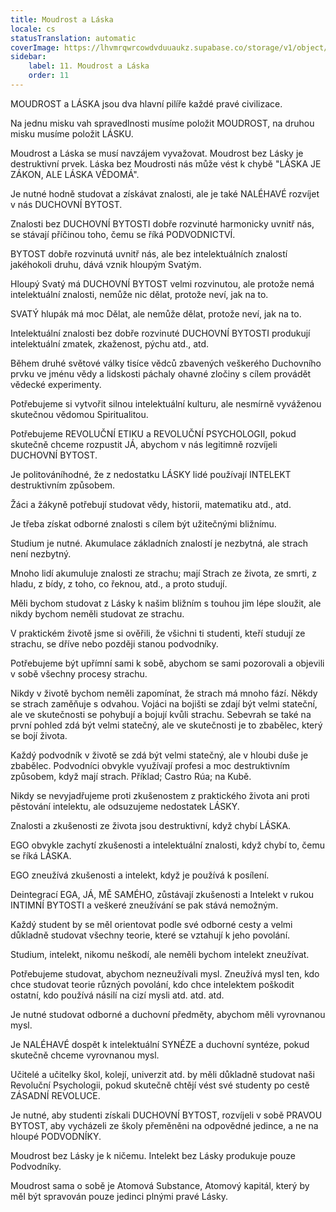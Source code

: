 ```yaml
---
title: Moudrost a Láska
locale: cs
statusTranslation: automatic
coverImage: https://lhvmrqwrcowdvduuaukz.supabase.co/storage/v1/object/public/strapi-uploads/small_cover-educacion-fundamental.webp-2d51a7828a2b1309555be27f7e2a61a0.webp
sidebar:
    label: 11. Moudrost a Láska
    order: 11
---
```

MOUDROST a LÁSKA jsou dva hlavní pilíře každé pravé civilizace.

Na jednu misku vah spravedlnosti musíme položit MOUDROST, na druhou misku musíme položit LÁSKU.

Moudrost a Láska se musí navzájem vyvažovat. Moudrost bez Lásky je destruktivní prvek. Láska bez Moudrosti nás může vést k chybě "LÁSKA JE ZÁKON, ALE LÁSKA VĚDOMÁ".

Je nutné hodně studovat a získávat znalosti, ale je také NALÉHAVÉ rozvíjet v nás DUCHOVNÍ BYTOST.

Znalosti bez DUCHOVNÍ BYTOSTI dobře rozvinuté harmonicky uvnitř nás, se stávají příčinou toho, čemu se říká PODVODNICTVÍ.

BYTOST dobře rozvinutá uvnitř nás, ale bez intelektuálních znalostí jakéhokoli druhu, dává vznik hloupým Svatým.

Hloupý Svatý má DUCHOVNÍ BYTOST velmi rozvinutou, ale protože nemá intelektuální znalosti, nemůže nic dělat, protože neví, jak na to.

SVATÝ hlupák má moc Dělat, ale nemůže dělat, protože neví, jak na to.

Intelektuální znalosti bez dobře rozvinuté DUCHOVNÍ BYTOSTI produkují intelektuální zmatek, zkaženost, pýchu atd., atd.

Během druhé světové války tisíce vědců zbavených veškerého Duchovního prvku ve jménu vědy a lidskosti páchaly ohavné zločiny s cílem provádět vědecké experimenty.

Potřebujeme si vytvořit silnou intelektuální kulturu, ale nesmírně vyváženou skutečnou vědomou Spiritualitou.

Potřebujeme REVOLUČNÍ ETIKU a REVOLUČNÍ PSYCHOLOGII, pokud skutečně chceme rozpustit JÁ, abychom v nás legitimně rozvíjeli DUCHOVNÍ BYTOST.

Je politováníhodné, že z nedostatku LÁSKY lidé používají INTELEKT destruktivním způsobem.

Žáci a žákyně potřebují studovat vědy, historii, matematiku atd., atd.

Je třeba získat odborné znalosti s cílem být užitečnými bližnímu.

Studium je nutné. Akumulace základních znalostí je nezbytná, ale strach není nezbytný.

Mnoho lidí akumuluje znalosti ze strachu; mají Strach ze života, ze smrti, z hladu, z bídy, z toho, co řeknou, atd., a proto studují.

Měli bychom studovat z Lásky k našim bližním s touhou jim lépe sloužit, ale nikdy bychom neměli studovat ze strachu.

V praktickém životě jsme si ověřili, že všichni ti studenti, kteří studují ze strachu, se dříve nebo později stanou podvodníky.

Potřebujeme být upřímní sami k sobě, abychom se sami pozorovali a objevili v sobě všechny procesy strachu.

Nikdy v životě bychom neměli zapomínat, že strach má mnoho fází. Někdy se strach zaměňuje s odvahou. Vojáci na bojišti se zdají být velmi stateční, ale ve skutečnosti se pohybují a bojují kvůli strachu. Sebevrah se také na první pohled zdá být velmi statečný, ale ve skutečnosti je to zbabělec, který se bojí života.

Každý podvodník v životě se zdá být velmi statečný, ale v hloubi duše je zbabělec. Podvodníci obvykle využívají profesi a moc destruktivním způsobem, když mají strach. Příklad; Castro Rúa; na Kubě.

Nikdy se nevyjadřujeme proti zkušenostem z praktického života ani proti pěstování intelektu, ale odsuzujeme nedostatek LÁSKY.

Znalosti a zkušenosti ze života jsou destruktivní, když chybí LÁSKA.

EGO obvykle zachytí zkušenosti a intelektuální znalosti, když chybí to, čemu se říká LÁSKA.

EGO zneužívá zkušenosti a intelekt, když je používá k posílení.

Deintegrací EGA, JÁ, MĚ SAMÉHO, zůstávají zkušenosti a Intelekt v rukou INTIMNÍ BYTOSTI a veškeré zneužívání se pak stává nemožným.

Každý student by se měl orientovat podle své odborné cesty a velmi důkladně studovat všechny teorie, které se vztahují k jeho povolání.

Studium, intelekt, nikomu neškodí, ale neměli bychom intelekt zneužívat.

Potřebujeme studovat, abychom nezneužívali mysl. Zneužívá mysl ten, kdo chce studovat teorie různých povolání, kdo chce intelektem poškodit ostatní, kdo používá násilí na cizí mysli atd. atd. atd.

Je nutné studovat odborné a duchovní předměty, abychom měli vyrovnanou mysl.

Je NALÉHAVÉ dospět k intelektuální SYNÉZE a duchovní syntéze, pokud skutečně chceme vyrovnanou mysl.

Učitelé a učitelky škol, kolejí, univerzit atd. by měli důkladně studovat naši Revoluční Psychologii, pokud skutečně chtějí vést své studenty po cestě ZÁSADNÍ REVOLUCE.

Je nutné, aby studenti získali DUCHOVNÍ BYTOST, rozvíjeli v sobě PRAVOU BYTOST, aby vycházeli ze školy přeměněni na odpovědné jedince, a ne na hloupé PODVODNÍKY.

Moudrost bez Lásky je k ničemu. Intelekt bez Lásky produkuje pouze Podvodníky.

Moudrost sama o sobě je Atomová Substance, Atomový kapitál, který by měl být spravován pouze jedinci plnými pravé Lásky.

